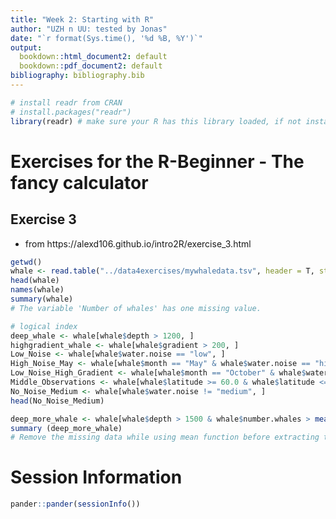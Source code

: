 ```yaml
---
title: "Week 2: Starting with R"
author: "UZH n UU: tested by Jonas"
date: "`r format(Sys.time(), '%d %B, %Y')`"
output:
  bookdown::html_document2: default
  bookdown::pdf_document2: default
bibliography: bibliography.bib
---
```


```r
# install readr from CRAN
# install.packages("readr")
library(readr) # make sure your R has this library loaded, if not install it (see line above)
```

# Exercises for the R-Beginner - The fancy calculator

## Exercise 3
* from https://alexd106.github.io/intro2R/exercise_3.html
```r
getwd()
whale <- read.table("../data4exercises/mywhaledata.tsv", header = T, stringsAsFactors = T)
head(whale)
names(whale)
summary(whale)
# The variable 'Number of whales' has one missing value. 
```

```r
# logical index
deep_whale <- whale[whale$depth > 1200, ]
highgradient_whale <- whale[whale$gradient > 200, ]
Low_Noise <- whale[whale$water.noise == "low", ]
High_Noise_May <- whale[whale$month == "May" & whale$water.noise == "high", ]
Low_Noise_High_Gradient <- whale[whale$month == "October" & whale$water.noise == "Low" & whale$gradient > median(whale$gradient), ]
Middle_Observations <- whale[whale$latitude >= 60.0 & whale$latitude <= 61.0 & whale$longitude >= -6.0 & whale$longitude <= -4.0, ]
No_Noise_Medium <- whale[whale$water.noise != "medium", ]
head(No_Noise_Medium)
```

```r
deep_more_whale <- whale[whale$depth > 1500 & whale$number.whales > mean(whale$number.whales, na.rm = T), ]
summary (deep_more_whale)
# Remove the missing data while using mean function before extracting the rows.
```

# Session Information

```r
pander::pander(sessionInfo())
```


